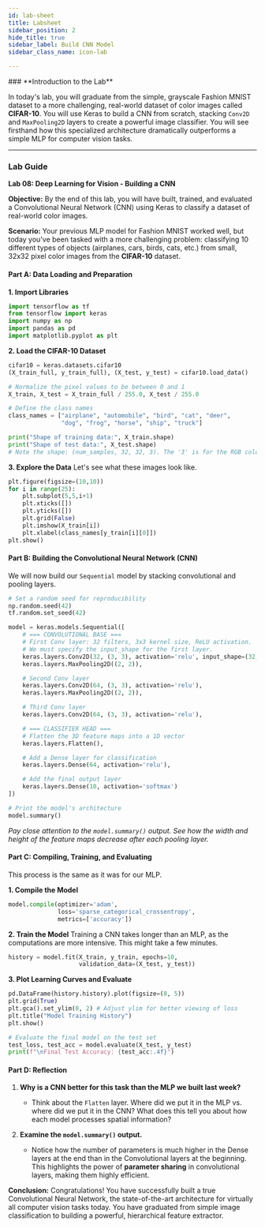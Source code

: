 ```yaml
---
id: lab-sheet
title: Labsheet
sidebar_position: 2
hide_title: true
sidebar_label: Build CNN Model
sidebar_class_name: icon-lab

---
```


<ModuleBanner />
### **Introduction to the Lab**

In today's lab, you will graduate from the simple, grayscale Fashion MNIST dataset to a more challenging, real-world dataset of color images called **CIFAR-10**. You will use Keras to build a CNN from scratch, stacking `Conv2D` and `MaxPooling2D` layers to create a powerful image classifier. You will see firsthand how this specialized architecture dramatically outperforms a simple MLP for computer vision tasks.

-----

### **Lab Guide**

**Lab 08: Deep Learning for Vision - Building a CNN**

**Objective:** By the end of this lab, you will have built, trained, and evaluated a Convolutional Neural Network (CNN) using Keras to classify a dataset of real-world color images.

**Scenario:** Your previous MLP model for Fashion MNIST worked well, but today you've been tasked with a more challenging problem: classifying 10 different types of objects (airplanes, cars, birds, cats, etc.) from small, 32x32 pixel color images from the **CIFAR-10** dataset.

#### **Part A: Data Loading and Preparation**

**1. Import Libraries**

```python
import tensorflow as tf
from tensorflow import keras
import numpy as np
import pandas as pd
import matplotlib.pyplot as plt
```

**2. Load the CIFAR-10 Dataset**

```python
cifar10 = keras.datasets.cifar10
(X_train_full, y_train_full), (X_test, y_test) = cifar10.load_data()

# Normalize the pixel values to be between 0 and 1
X_train, X_test = X_train_full / 255.0, X_test / 255.0

# Define the class names
class_names = ["airplane", "automobile", "bird", "cat", "deer",
               "dog", "frog", "horse", "ship", "truck"]

print("Shape of training data:", X_train.shape)
print("Shape of test data:", X_test.shape)
# Note the shape: (num_samples, 32, 32, 3). The '3' is for the RGB color channels.
```

**3. Explore the Data**
Let's see what these images look like.

```python
plt.figure(figsize=(10,10))
for i in range(25):
    plt.subplot(5,5,i+1)
    plt.xticks([])
    plt.yticks([])
    plt.grid(False)
    plt.imshow(X_train[i])
    plt.xlabel(class_names[y_train[i][0]])
plt.show()
```

#### **Part B: Building the Convolutional Neural Network (CNN)**

We will now build our `Sequential` model by stacking convolutional and pooling layers.

```python
# Set a random seed for reproducibility
np.random.seed(42)
tf.random.set_seed(42)

model = keras.models.Sequential([
    # === CONVOLUTIONAL BASE ===
    # First Conv layer: 32 filters, 3x3 kernel size, ReLU activation.
    # We must specify the input_shape for the first layer.
    keras.layers.Conv2D(32, (3, 3), activation='relu', input_shape=(32, 32, 3)),
    keras.layers.MaxPooling2D((2, 2)),

    # Second Conv layer
    keras.layers.Conv2D(64, (3, 3), activation='relu'),
    keras.layers.MaxPooling2D((2, 2)),

    # Third Conv layer
    keras.layers.Conv2D(64, (3, 3), activation='relu'),

    # === CLASSIFIER HEAD ===
    # Flatten the 3D feature maps into a 1D vector
    keras.layers.Flatten(),

    # Add a Dense layer for classification
    keras.layers.Dense(64, activation='relu'),

    # Add the final output layer
    keras.layers.Dense(10, activation='softmax')
])

# Print the model's architecture
model.summary()
```

*Pay close attention to the `model.summary()` output. See how the width and height of the feature maps decrease after each pooling layer.*

#### **Part C: Compiling, Training, and Evaluating**

This process is the same as it was for our MLP.

**1. Compile the Model**

```python
model.compile(optimizer='adam',
              loss='sparse_categorical_crossentropy',
              metrics=['accuracy'])
```

**2. Train the Model**
Training a CNN takes longer than an MLP, as the computations are more intensive. This might take a few minutes.

```python
history = model.fit(X_train, y_train, epochs=10, 
                    validation_data=(X_test, y_test))
```

**3. Plot Learning Curves and Evaluate**

```python
pd.DataFrame(history.history).plot(figsize=(8, 5))
plt.grid(True)
plt.gca().set_ylim(0, 2) # Adjust ylim for better viewing of loss
plt.title("Model Training History")
plt.show()

# Evaluate the final model on the test set
test_loss, test_acc = model.evaluate(X_test, y_test)
print(f"\nFinal Test Accuracy: {test_acc:.4f}")
```

#### **Part D: Reflection**

1.  **Why is a CNN better for this task than the MLP we built last week?**

    * Think about the `Flatten` layer. Where did we put it in the MLP vs. where did we put it in the CNN? What does this tell you about how each model processes spatial information?

2.  **Examine the `model.summary()` output.**

    * Notice how the number of parameters is much higher in the Dense layers at the end than in the Convolutional layers at the beginning. This highlights the power of **parameter sharing** in convolutional layers, making them highly efficient.

**Conclusion:** Congratulations\! You have successfully built a true Convolutional Neural Network, the state-of-the-art architecture for virtually all computer vision tasks today. You have graduated from simple image classification to building a powerful, hierarchical feature extractor.


